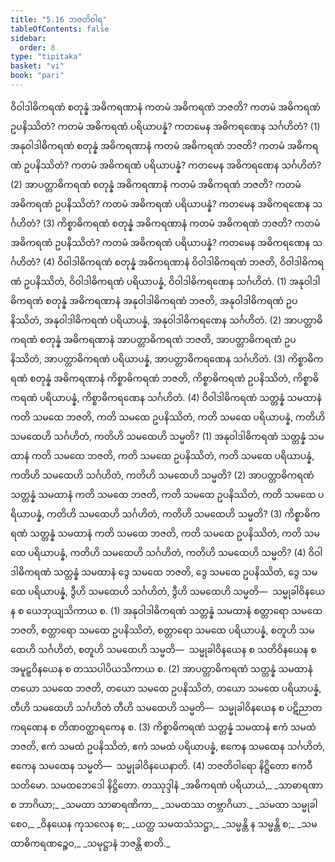 ```yaml
---
title: "5.16 ဘဇတိဝါရ"
tableOfContents: false
sidebar:
  order: 8
type: "tipitaka"
basket: "vi"
book: "pari"
---
```



<DynamicBreadcrumb />

<Division number="318" book="pari">

<Paragraph number="1393" book="pari">
ဝိဝါဒါဓိကရဏံ စတုန္နံ အဓိကရဏာနံ ကတမံ အဓိကရဏံ ဘဇတိ? ကတမံ အဓိကရဏံ ဥပနိဿိတံ? ကတမံ အဓိကရဏံ ပရိယာပန္နံ? ကတမေန အဓိကရဏေန သင်္ဂဟိတံ? (1)
</Paragraph>

<Paragraph number="1394" book="pari">
အနုဝါဒါဓိကရဏံ စတုန္နံ အဓိကရဏာနံ ကတမံ အဓိကရဏံ ဘဇတိ? ကတမံ အဓိကရဏံ ဥပနိဿိတံ? ကတမံ အဓိကရဏံ ပရိယာပန္နံ? ကတမေန အဓိကရဏေန သင်္ဂဟိတံ? (2)
</Paragraph>

<Paragraph number="1395" book="pari">
အာပတ္တာဓိကရဏံ စတုန္နံ အဓိကရဏာနံ ကတမံ အဓိကရဏံ ဘဇတိ? ကတမံ အဓိကရဏံ ဥပနိဿိတံ? ကတမံ အဓိကရဏံ ပရိယာပန္နံ? ကတမေန အဓိကရဏေန သင်္ဂဟိတံ? (3)
</Paragraph>

<Paragraph number="1396" book="pari">
ကိစ္စာဓိကရဏံ စတုန္နံ အဓိကရဏာနံ ကတမံ အဓိကရဏံ ဘဇတိ? ကတမံ အဓိကရဏံ ဥပနိဿိတံ? ကတမံ အဓိကရဏံ ပရိယာပန္နံ? ကတမေန အဓိကရဏေန သင်္ဂဟိတံ? (4)
</Paragraph>

<Paragraph number="1397" book="pari">
ဝိဝါဒါဓိကရဏံ စတုန္နံ အဓိကရဏာနံ ဝိဝါဒါဓိကရဏံ ဘဇတိ, ဝိဝါဒါဓိကရဏံ ဥပနိဿိတံ, ဝိဝါဒါဓိကရဏံ ပရိယာပန္နံ, ဝိဝါဒါဓိကရဏေန သင်္ဂဟိတံ. (1)
</Paragraph>

<Paragraph number="1398" book="pari">
အနုဝါဒါဓိကရဏံ စတုန္နံ အဓိကရဏာနံ အနုဝါဒါဓိကရဏံ ဘဇတိ, အနုဝါဒါဓိကရဏံ ဥပနိဿိတံ, အနုဝါဒါဓိကရဏံ ပရိယာပန္နံ, အနုဝါဒါဓိကရဏေန သင်္ဂဟိတံ. (2)
</Paragraph>

<Paragraph number="1399" book="pari">
အာပတ္တာဓိကရဏံ စတုန္နံ အဓိကရဏာနံ အာပတ္တာဓိကရဏံ ဘဇတိ, အာပတ္တာဓိကရဏံ ဥပနိဿိတံ, အာပတ္တာဓိကရဏံ ပရိယာပန္နံ, အာပတ္တာဓိကရဏေန သင်္ဂဟိတံ. (3)
</Paragraph>

<Paragraph number="1400" book="pari">
ကိစ္စာဓိကရဏံ စတုန္နံ အဓိကရဏာနံ ကိစ္စာဓိကရဏံ ဘဇတိ, ကိစ္စာဓိကရဏံ ဥပနိဿိတံ, ကိစ္စာဓိကရဏံ ပရိယာပန္နံ, ကိစ္စာဓိကရဏေန သင်္ဂဟိတံ. (4)
</Paragraph>

</Division>
<Division number="319" book="pari">

<Paragraph number="1401" book="pari">
ဝိဝါဒါဓိကရဏံ သတ္တန္နံ သမထာနံ ကတိ သမထေ ဘဇတိ, ကတိ သမထေ ဥပနိဿိတံ, ကတိ သမထေ ပရိယာပန္နံ, ကတိဟိ သမထေဟိ သင်္ဂဟိတံ, ကတိဟိ သမထေဟိ သမ္မတိ? (1)
</Paragraph>

<Paragraph number="1402" book="pari">
အနုဝါဒါဓိကရဏံ သတ္တန္နံ သမထာနံ ကတိ သမထေ ဘဇတိ, ကတိ သမထေ ဥပနိဿိတံ, ကတိ သမထေ ပရိယာပန္နံ, ကတိဟိ သမထေဟိ သင်္ဂဟိတံ, ကတိဟိ သမထေဟိ သမ္မတိ? (2)
</Paragraph>

<Paragraph number="1403" book="pari">
အာပတ္တာဓိကရဏံ သတ္တန္နံ သမထာနံ ကတိ သမထေ ဘဇတိ, ကတိ သမထေ ဥပနိဿိတံ, ကတိ သမထေ ပရိယာပန္နံ, ကတိဟိ သမထေဟိ သင်္ဂဟိတံ, ကတိဟိ သမထေဟိ သမ္မတိ? (3)
</Paragraph>

<Paragraph number="1404" book="pari">
ကိစ္စာဓိကရဏံ သတ္တန္နံ သမထာနံ ကတိ သမထေ ဘဇတိ, ကတိ သမထေ ဥပနိဿိတံ, ကတိ သမထေ ပရိယာပန္နံ, ကတိဟိ သမထေဟိ သင်္ဂဟိတံ, ကတိဟိ သမထေဟိ သမ္မတိ? (4)
</Paragraph>

<Paragraph number="1405" book="pari">
ဝိဝါဒါဓိကရဏံ သတ္တန္နံ သမထာနံ ဒွေ သမထေ ဘဇတိ, ဒွေ သမထေ ဥပနိဿိတံ, ဒွေ သမထေ ပရိယာပန္နံ, ဒွီဟိ သမထေဟိ သင်္ဂဟိတံ, ဒွီဟိ သမထေဟိ သမ္မတိ—  သမ္မုခါဝိနယေန စ ယေဘုယျသိကာယ စ. (1)
</Paragraph>

<Paragraph number="1406" book="pari">
အနုဝါဒါဓိကရဏံ သတ္တန္နံ သမထာနံ စတ္တာရော သမထေ ဘဇတိ, စတ္တာရော သမထေ ဥပနိဿိတံ, စတ္တာရော သမထေ ပရိယာပန္နံ, စတူဟိ သမထေဟိ သင်္ဂဟိတံ, စတူဟိ သမထေဟိ သမ္မတိ—  သမ္မုခါဝိနယေန စ သတိဝိနယေန စ အမူဠှဝိနယေန စ တဿပါပိယသိကာယ စ. (2)
</Paragraph>

<Paragraph number="1407" book="pari">
အာပတ္တာဓိကရဏံ သတ္တန္နံ သမထာနံ တယော သမထေ ဘဇတိ, တယော သမထေ ဥပနိဿိတံ, တယော သမထေ ပရိယာပန္နံ, တီဟိ သမထေဟိ သင်္ဂဟိတံ တီဟိ သမထေဟိ သမ္မတိ—  သမ္မုခါဝိနယေန စ ပဋိညာတကရဏေန စ တိဏဝတ္ထာရကေန စ. (3)
</Paragraph>

<Paragraph number="1408" book="pari">
ကိစ္စာဓိကရဏံ သတ္တန္နံ သမထာနံ ဧကံ သမထံ ဘဇတိ, ဧကံ သမထံ ဥပနိဿိတံ, ဧကံ သမထံ ပရိယာပန္နံ, ဧကေန သမထေန သင်္ဂဟိတံ, ဧကေန သမထေန သမ္မတိ—  သမ္မုခါဝိနယေနာတိ. (4)

</Paragraph>
</Division>

<Paragraph number="1409" type="center" book="pari">
ဘဇတိဝါရော နိဋ္ဌိတော ဧကဝီသတိမော.



</Paragraph>

<Paragraph number="1410" type="center" book="pari">
သမထဘေဒေါ နိဋ္ဌိတော.



</Paragraph>

<Paragraph number="1411" type="center" book="pari">
တဿုဒ္ဒါနံ


</Paragraph>

<Paragraph number="1412" type="verses" book="pari">
_အဓိကရဏံ ပရိယာယံ,_  
_သာဓာရဏာ စ ဘာဂိယာ;_  
_သမထာ သာဓာရဏိကာ,_  
_သမထဿ တဗ္ဘာဂိယာ._  

</Paragraph>

<Paragraph number="1413" type="verses" book="pari">
_သမထာ သမ္မုခါ စေဝ,_  
_ဝိနယေန ကုသလေန စ;_  
_ယတ္ထ သမထသံသဋ္ဌာ,_  
_သမ္မန္တိ န သမ္မန္တိ စ;_  
_သမထာဓိကရဏဉ္စေဝ,_  
_သမုဋ္ဌာနံ ဘဇန္တိ စာတိ._
</Paragraph>